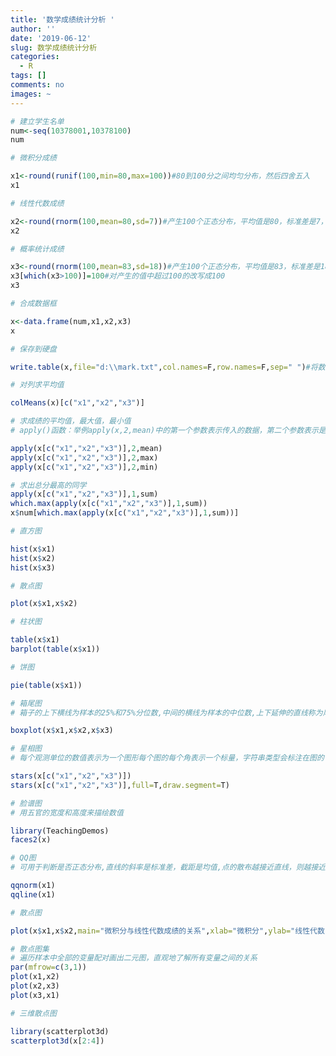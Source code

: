 ---
title: '数学成绩统计分析 '
author: ''
date: '2019-06-12'
slug: 数学成绩统计分析
categories:
  - R
tags: []
comments: no
images: ~
---
```{r}
# 建立学生名单
num<-seq(10378001,10378100)
num
```
```{r}
# 微积分成绩

x1<-round(runif(100,min=80,max=100))#80到100分之间均匀分布，然后四舍五入
x1
```
```{r}
# 线性代数成绩

x2<-round(rnorm(100,mean=80,sd=7))#产生100个正态分布，平均值是80，标准差是7，然后四舍五入
x2
```
```{r}
# 概率统计成绩

x3<-round(rnorm(100,mean=83,sd=18))#产生100个正态分布，平均值是83，标准差是18，然后四舍五入
x3[which(x3>100)]=100#对产生的值中超过100的改写成100
x3
```
```{r}
# 合成数据框

x<-data.frame(num,x1,x2,x3)
x
```
```{r}
# 保存到硬盘

write.table(x,file="d:\\mark.txt",col.names=F,row.names=F,sep=" ")#将数据保存到d:\mark.txt中，不保存行名和列名，数据以空格分割开来
```

```{r}
# 对列求平均值

colMeans(x)[c("x1","x2","x3")]
```
```{r}
# 求成绩的平均值，最大值，最小值
# apply()函数：举例apply(x,2,mean)中的第一个参数表示传入的数据，第二个参数表示是对行还是列进行运算，1表示行，2表示列，第三个参数表示所求的形式，mean求均值，max求最大值 

apply(x[c("x1","x2","x3")],2,mean)
apply(x[c("x1","x2","x3")],2,max)
apply(x[c("x1","x2","x3")],2,min)
```
```{r}
# 求出总分最高的同学
apply(x[c("x1","x2","x3")],1,sum)
which.max(apply(x[c("x1","x2","x3")],1,sum))
x$num[which.max(apply(x[c("x1","x2","x3")],1,sum))]
```
```{r}
# 直方图

hist(x$x1)
hist(x$x2)
hist(x$x3)
```
```{r}
# 散点图

plot(x$x1,x$x2)
```
```{r}
# 柱状图

table(x$x1)
barplot(table(x$x1))
```
```{r}
# 饼图

pie(table(x$x1))
```
```{r}
# 箱尾图
# 箱子的上下横线为样本的25%和75%分位数,中间的横线为样本的中位数,上下延伸的直线称为尾线，尾线的尽头为最高值和最低值 

boxplot(x$x1,x$x2,x$x3)
```
```{r}
# 星相图
# 每个观测单位的数值表示为一个图形每个图的每个角表示一个标量，字符串类型会标注在图的下方,角线的长度表达值的大小

stars(x[c("x1","x2","x3")])
stars(x[c("x1","x2","x3")],full=T,draw.segment=T)
```
```{r}
# 脸谱图
# 用五官的宽度和高度来描绘数值 

library(TeachingDemos)
faces2(x)
```
```{r}
# QQ图
# 可用于判断是否正态分布,直线的斜率是标准差，截距是均值,点的散布越接近直线，则越接近正态分布

qqnorm(x1)
qqline(x1)
```
```{r}
# 散点图

plot(x$x1,x$x2,main="微积分与线性代数成绩的关系",xlab="微积分",ylab="线性代数",xlim=c(0,100),ylim=c(0,100),xaxs="i",yaxs="i",col="red",pch=19)
```
```{r}
# 散点图集
# 遍历样本中全部的变量配对画出二元图，直观地了解所有变量之间的关系
par(mfrow=c(3,1))
plot(x1,x2)
plot(x2,x3)
plot(x3,x1)
```
```{r}
# 三维散点图

library(scatterplot3d)
scatterplot3d(x[2:4])
```

